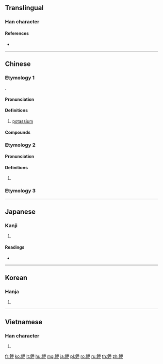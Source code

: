 {{character info/new}}
{{also|钾}}
==Translingual==

===Han character===
{{Han char|rn=167|rad=金|as=05|sn=13|four=86150|canj=CWL|ids=⿰金甲}}

====References====
* {{Han ref|kx=1300.090|dkj=40280|dj=1802.210|hdz=64185.090|uh=9240|ud=37440|bh=B95B|bd=47451}}

----

==Chinese==

===Etymology 1===
{{zh-forms|s=钾}}
{{bor|zh|NL.|kalium|'''ka'''lium}}.

====Pronunciation====
{{zh-pron
|m=jiǎ
|c=gaap3
|mc=
|oc=
|ma=
|cat=n
}}

====Definitions====
{{zh-hanzi}}

# [[potassium]]

====Compounds====
{{zh-der|氧化鉀|氟化鉀|氯酸鉀|高錳酸鉀|氮磷鉀|氰化鉀|氫化鉀|硫酸鉀|碳酸鉀|磷酸鉀|高血鉀|低血鉀|氫氧化鉀|硫化鉀|碘酸鉀|硝酸鉀|亞硫酸鉀|亞硝酸鉀|氯化鉀|過錳酸鉀|金氰化鉀|鉀皂|鉀肥|鉻酸鉀}}

===Etymology 2===
{{zh-forms|s=钾|alt=鑉}}

====Pronunciation====
{{zh-pron
|m=gé,hé
|c=
|mc=1
|oc=n,1
|ma=
|cat=
}}

====Definitions====
{{zh-hanzi}}

# {{zh-only|鉀鑪}}

===Etymology 3===
{{zh-see|甲|a|armour}}

{{zh-cat|Chemical elements}}

----

==Japanese==

===Kanji===
{{ja-kanji|grade=|rs=金05}}

# {{defn|lang=ja|sort=金05}}

====Readings====
* {{ja-readings|on=[[こう]] (kō), [[きょう]] (kyō), [[ごう]] (gō)|kun=[[よろい]] (yoroi), [[かりゅうむ]] (karyuumu)|nanori=}}

----

==Korean==

===Hanja===
{{ko-hanja|hangeul=갑|eumhun=|rv=gap|mr=kap|y=kap}}

# {{defn|lang=ko|sort=金05}}

----

==Vietnamese==

===Han character===
{{vi-hantu|[[giáp]]|rs=金05}}

# {{defn|lang=vi|sort=金05}}

{{zh-cat|Chemical elements}}

[[fr:鉀]]
[[ko:鉀]]
[[lt:鉀]]
[[hu:鉀]]
[[mg:鉀]]
[[ja:鉀]]
[[pl:鉀]]
[[ro:鉀]]
[[ru:鉀]]
[[th:鉀]]
[[zh:鉀]]